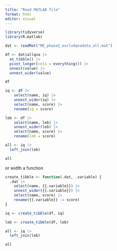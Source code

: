 ```yaml
---
title: "Read MATLAB file"
format: html
editor: visual
---
```


```r
library(tidyverse)
library(R.matlab)

dat <- readMat("ME_phase2_excludqnadata_all.mat") 

df <- dat$allqna |> 
  as_tibble() |> 
  pivot_longer(cols = everything()) |> 
  unnest(value) |> 
  unnest_wider(value) 

df
```

```r
iq <- df |> 
    select(name, iq) |> 
    unnest_wider(iq) |> 
    select(name, score) |> 
    rename(iq = score)

leb <- df |> 
    select(name, leb) |> 
    unnest_wider(leb) |> 
    select(name, score) |> 
    rename(leb = score)

all <- iq |> 
  left_join(leb)

all
```

or width a function

```r
create_tibble <- function(.dat, .variable) {
  .dat |> 
    select(name, {{.variable}}) |> 
    unnest_wider({{.variable}}) |> 
    select(name, score) |> 
    rename({{.variable}} := score)
}

iq <- create_tibble(df, iq)

leb <- create_tibble(df, leb)

all <- iq |> 
  left_join(leb)

all
```



